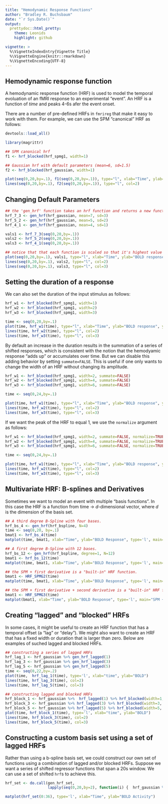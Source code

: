 ```yaml
---
title: "Hemodynamic Response Functions"
author: "Bradley R. Buchsbaum"
date: "`r Sys.Date()`"
output:
  prettydoc::html_pretty:
    theme: Leonids
    highlight: github

vignette: >
  %\VignetteIndexEntry{Vignette Title}
  %\VignetteEngine{knitr::rmarkdown}
  %\VignetteEncoding{UTF-8}
---
```



## Hemodynamic response function

A hemodynamic response function (HRF) is used to model the temporal evoluation of an fMRI response to an experimental "event". An HRF is a function of *time* and peaks 4-6s afer the event onset.

There are a number of pre-defined HRFs in `fmrireg` that make it easy to work with them. For example, we can use the SPM "canonical" HRF as follows:

```r
devtools::load_all()
```

```r

library(magrittr)

## SPM canonical hrf
f1 <- hrf_blocked(hrf_spmg1, width=1)

## Gaussian hrf with default parameters (mean=6, sd=1.5)
f2 <- hrf_blocked(hrf_gaussian, width=1) 

plot(seq(0,20,by=.1), f1(seq(0,20,by=.1)), type="l", xlab="Time", ylab="BOLD response", main="Gaussian and SPM Canonical HRF", ylim=c(-.2, 2.2))
lines(seq(0,20,by=.1), f2(seq(0,20,by=.1)), type="l", col=2)

```

## Changing Default Parameters

```r

## the 'gen_hrf' function takes an hrf function and returns a new function substituting the supplied parameters as arguments.
hrf_7_3 <- gen_hrf(hrf_gaussian, mean=7, sd=3)
hrf_5_2 <- gen_hrf(hrf_gaussian, mean=5, sd=2)
hrf_4_1 <- gen_hrf(hrf_gaussian, mean=4, sd=1)

vals1 <- hrf_7_3(seq(0,20,by=.1))
vals2 <- hrf_5_2(seq(0,20,by=.1))
vals3 <- hrf_4_1(seq(0,20,by=.1))

## notice that that each function is scaled so that it's highest value = 1.
plot(seq(0,20,by=.1), vals1, type="l", xlab="Time", ylab="BOLD response", ylim=range(c(vals1, vals2, vals3)), main="Three Gaussian HRFs")
lines(seq(0,20,by=.1), vals2, type="l", col=2)
lines(seq(0,20,by=.1), vals3, type="l", col=3)

```


## Setting the duration of a response

We can also set the duration of the input stimulus as follows:

```r

hrf_w1 <- hrf_blocked(hrf_spmg1, width=1)
hrf_w2 <- hrf_blocked(hrf_spmg1, width=2)
hrf_w3 <- hrf_blocked(hrf_spmg1, width=3)

time <- seq(0,20,by=.1)
plot(time, hrf_w1(time), type="l", xlab="Time", ylab="BOLD response", ylim=range(0, 6), main="HRFs with Different Durations")
lines(time, hrf_w2(time), type="l", col=2)
lines(time, hrf_w3(time), type="l", col=3)

```

By default an increase in the duration results in the summation of a series of shifted responses, which is consistent with the notion that the hemodyamic response "adds up" or accumulates over time. But we can disable this adding behavior by setting `summate=FALSE`. This is useful if one only wants to change the width of an HRF without changing its amplitude.

```r

hrf_w1 <- hrf_blocked(hrf_spmg1, width=2, summate=FALSE)
hrf_w2 <- hrf_blocked(hrf_spmg1, width=4, summate=FALSE)
hrf_w3 <- hrf_blocked(hrf_spmg1, width=6, summate=FALSE)

time <- seq(0,24,by=.1)

plot(time, hrf_w1(time), type="l", xlab="Time", ylab="BOLD response", ylim=c(0,.25), main="Non-Summating HRFs with Different Durations ")
lines(time, hrf_w2(time), type="l", col=2)
lines(time, hrf_w3(time), type="l", col=3)

```

If we want the peak of the HRF to equal 1, we use the `normalize` argument as follows:

```r

hrf_w1 <- hrf_blocked(hrf_spmg1, width=2, summate=FALSE, normalize=TRUE)
hrf_w2 <- hrf_blocked(hrf_spmg1, width=4, summate=FALSE, normalize=TRUE)
hrf_w3 <- hrf_blocked(hrf_spmg1, width=6, summate=FALSE, normalize=TRUE)

time <- seq(0,24,by=.1)

plot(time, hrf_w1(time), type="l", xlab="Time", ylab="BOLD response", ylim=c(0,1.1), main="Normalized and Non-Summating HRFs with Different Durations ")
lines(time, hrf_w2(time), type="l", col=2)
lines(time, hrf_w3(time), type="l", col=3)

```


## Multivariate HRF: B-splines and Derivatives

Sometimes we want to model an event with multiple "basis functions". In this case the HRF is a function from time -> *d*-dimensional vector, where *d* is the dimension of the basis set. 

```r

## A third degree B-Spline with four bases.
hrf_bs_4 <- gen_hrf(hrf_bspline, N=4)
time <- seq(0,20, by=.1)
bmat1 <- hrf_bs_4(time)
matplot(time, bmat1, xlab="Time", ylab="BOLD Response", type='l', main="Bspline HRF basis set (N=4)")

## A first degree B-Spline with 12 bases.
hrf_bs_12 <- gen_hrf(hrf_bspline, degree=1, N=12)
bmat1 <- hrf_bs_12(time)
matplot(time, bmat1, xlab="Time", ylab="BOLD Response", type='l', main="Bspline HRF basis set (N=12)")

## the SPM + first derivative is a "built-in" HRF function.
bmat1 <- HRF_SPMG2(time)
matplot(time, bmat1, xlab="Time", ylab="BOLD Response", type='l', main="SPM + first derivative")

## the SPM + first derivative + second derivative is a "built-in" HRF function.
bmat1 <- HRF_SPMG3(time)
matplot(bmat1, xlab="Time", ylab="BOLD Response", type='l', main="SPM + 1st and 2nd derivative")

```


## Creating "lagged" and "blocked" HRFs

In some cases, it might be useful to create an HRF function that has a temporal offset (a "lag" or "delay"). We might also want to create an HRF that has a fixed width or duration that is larger than zero. Below are examples of suched lagged and blocked HRFs.


```r

## constructing a series of lagged HRFs
hrf_lag_1 <- hrf_gaussian %>% gen_hrf_lagged(1) 
hrf_lag_3 <- hrf_gaussian %>% gen_hrf_lagged(3)
hrf_lag_5 <- hrf_gaussian %>% gen_hrf_lagged(5) 
time <- seq(0,22,by=.2)
plot(time,  hrf_lag_1(time), type='l', xlab="time", ylab="BOLD")
lines(time, hrf_lag_3(time), col=2)
lines(time, hrf_lag_5(time), col=3)

## constructing lagged and blocked HRFs
hrf_block_1 <- hrf_gaussian %>%  hrf_lagged(1) %>% hrf_blocked(width=1, normalize=TRUE)
hrf_block_3 <- hrf_gaussian %>% hrf_lagged(3) %>% hrf_blocked(width=3, normalize=TRUE)
hrf_block_5 <- hrf_gaussian %>% hrf_lagged(5) %>% hrf_blocked(width=5, normalize=TRUE) 
plot(time, hrf_block_1(time), type='l', xlab="time", ylab="BOLD")
lines(time, hrf_block_3(time), col=2)
lines(time, hrf_block_5(time), col=3)


```

## Constructing a custom basis set using a set of lagged HRFs

Rather than using a b-spline basis set, we could construct our own set of functions using a combination of lagged and/or blocked HRFs. Suppose we want a series of shifted regressor functions that span a 20s window. We can use a set of shifted `hrf`s to achieve this.


```r

hrf_set <- do.call(gen_hrf_set,
                   lapply(seq(0,20,by=2), function(i) {  hrf_gaussian %>% hrf_lagged(i) %>% HRF(name=paste0("lag_", i)) }))

matplot(hrf_set(0:36), type='l', xlab="Time", ylab="BOLD Activity")

```


